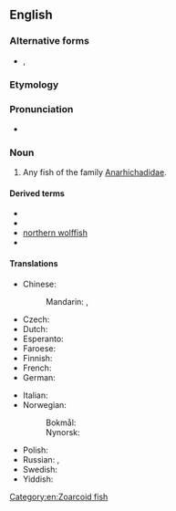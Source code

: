 {{also|wolfish|wolf-fish}}

==English==

===Alternative forms===
* {{l|en|wolf-fish}}, {{l|en|wolf fish}}

===Etymology===
{{compound|en|wolf|fish}}

===Pronunciation===
* {{IPA|/ˈwʊlfˌfɪʃ/|lang=en}}

===Noun===
{{en-noun|es|wolffish}}

# Any fish of the family [[Anarhichadidae]].

====Derived terms====
* {{vern|Atlantic wolffish}}
* {{vern|Bering wolffish}}
* [[northern wolffish]]
* {{l|en|spotted wolffish}}

====Translations====
{{trans-top|fish}}
* Chinese:
*: Mandarin: {{t|cmn|狼魚|sc=Hani}}, {{t|cmn|狼鱼|tr=lángyú|sc=Hani}}
* Czech: {{t+|cs|vlkouš|m}}
* Dutch: {{t+|nl|zeewolf|m}}
* Esperanto: {{t|eo|lupfiŝo}}
* Faroese: {{t|fo|steinbítur|m}}
* Finnish: {{t|fi|merikissa}}
* French: {{t|fr|poisson loup|m}}
* German: {{t|de|Seewolf|m}}
{{trans-mid}}
* Italian: {{t|it|pesce lupo|m}}
* Norwegian:
*: Bokmål: {{t|no|steinbit|m}}
*: Nynorsk: {{t|nn|steinbit|m}}
* Polish: {{t|pl|zębacz|m}}
* Russian: {{t|ru|полоса́тая зуба́тка|f}}, {{t+|ru|зуба́тка|f}}
* Swedish: {{t|sv|havskattfisk|c}}
* Yiddish: {{t|yi|וואָלף־פֿיש|m|tr=volf-fish|sc=Hebr}}
{{trans-bottom}}

[[Category:en:Zoarcoid fish]]
